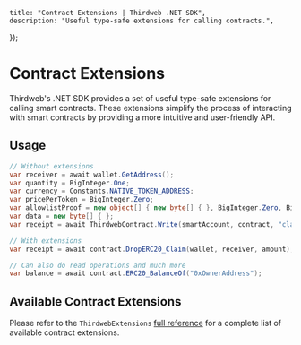 
	title: "Contract Extensions | Thirdweb .NET SDK",
	description: "Useful type-safe extensions for calling contracts.",
});

# Contract Extensions

Thirdweb's .NET SDK provides a set of useful type-safe extensions for calling smart contracts. These extensions simplify the process of interacting with smart contracts by providing a more intuitive and user-friendly API.

## Usage

```csharp
// Without extensions
var receiver = await wallet.GetAddress();
var quantity = BigInteger.One;
var currency = Constants.NATIVE_TOKEN_ADDRESS;
var pricePerToken = BigInteger.Zero;
var allowlistProof = new object[] { new byte[] { }, BigInteger.Zero, BigInteger.Zero, Constants.ADDRESS_ZERO };
var data = new byte[] { };
var receipt = await ThirdwebContract.Write(smartAccount, contract, "claim", 0, receiver, quantity, currency, pricePerToken, allowlistProof, data);

// With extensions
var receipt = await contract.DropERC20_Claim(wallet, receiver, amount);

// Can also do read operations and much more
var balance = await contract.ERC20_BalanceOf("0xOwnerAddress");
```

## Available Contract Extensions

Please refer to the `ThirdwebExtensions` [full reference](https://thirdweb-dev.github.io/thirdweb-dotnet/docs/Thirdweb.ThirdwebExtensions.html) for a complete list of available contract extensions.


